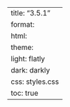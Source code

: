 ---
title: "3.5.1"
format:
    html:
        theme:
            light: flatly
            dark: darkly
        css: styles.css
        toc: true
---